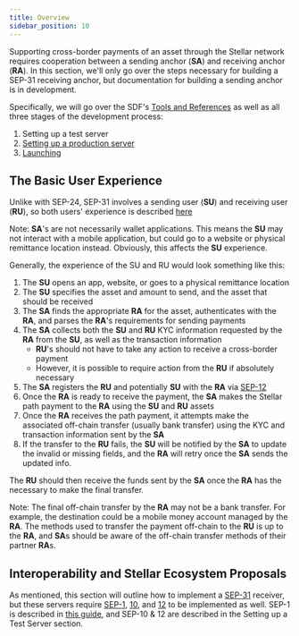 ```yaml
---
title: Overview
sidebar_position: 10
---
```



Supporting cross-border payments of an asset through the Stellar network requires cooperation between a sending anchor (**SA**) and receiving anchor (**RA**). In this section, we'll only go over the steps necessary for building a SEP-31 receiving anchor, but documentation for building a sending anchor is in development.

Specifically, we will go over the SDF's [Tools and References](./reference-implementations.mdx) as well as all three stages of the development process:

1. Setting up a test server
1. [Setting up a production server](./setting-up-production-server.mdx)
1. [Launching](./launch.mdx)

## The Basic User Experience

Unlike with SEP-24, SEP-31 involves a sending user (**SU**) and receiving user (**RU**), so both users' experience is described [here](./setting-up-test-server)

<Alert>

Note: **SA**'s are not necessarily wallet applications. This means the **SU** may not interact with a mobile application, but could go to a website or physical remittance location instead. Obviously, this affects the **SU** experience.

</Alert>

Generally, the experience of the SU and RU would look something like this:

1. The **SU** opens an app, website, or goes to a physical remittance location
1. The **SU** specifies the asset and amount to send, and the asset that should be received
1. The **SA** finds the appropriate **RA** for the asset, authenticates with the **RA**, and parses the **RA**'s requirements for sending payments
1. The **SA** collects both the **SU** and **RU** KYC information requested by the **RA** from the **SU**, as well as the transaction information
   - **RU**'s should not have to take any action to receive a cross-border payment
   - However, it is possible to require action from the **RU** if absolutely necessary
1. The **SA** registers the **RU** and potentially **SU** with the **RA** via [SEP-12](https://github.com/stellar/stellar-protocol/blob/master/ecosystem/sep-0012.md)
1. Once the **RA** is ready to receive the payment, the **SA** makes the Stellar path payment to the **RA** using the **SU** and **RU** assets
1. Once the **RA** receives the path payment, it attempts make the associated off-chain transfer (usually bank transfer) using the KYC and transaction information sent by the **SA**
1. If the transfer to the **RU** fails, the **SU** will be notified by the **SA** to update the invalid or missing fields, and the **RA** will retry once the **SA** sends the updated info.

The **RU** should then receive the funds sent by the **SA** once the **RA** has the necessary to make the final transfer.

<Alert>

Note: The final off-chain transfer by the **RA** may not be a bank transfer. For example, the destination could be a mobile money account managed by the **RA**. The methods used to transfer the payment off-chain to the **RU** is up to the **RA**, and **SA**s should be aware of the off-chain transfer methods of their partner **RA**s.

</Alert>

## Interoperability and Stellar Ecosystem Proposals

As mentioned, this section will outline how to implement a [SEP-31](https://github.com/stellar/stellar-protocol/blob/master/ecosystem/sep-0031.md) receiver, but these servers require [SEP-1](https://github.com/stellar/stellar-protocol/blob/master/ecosystem/sep-0001.md), [10](https://github.com/stellar/stellar-protocol/blob/master/ecosystem/sep-0010.md), and [12](https://github.com/stellar/stellar-protocol/blob/master/ecosystem/sep-0012.md) to be implemented as well. SEP-1 is described in [this guide](../../../issuing-assets/publishing-asset-info.mdx), and SEP-10 & 12 are described in the Setting up a Test Server section.
